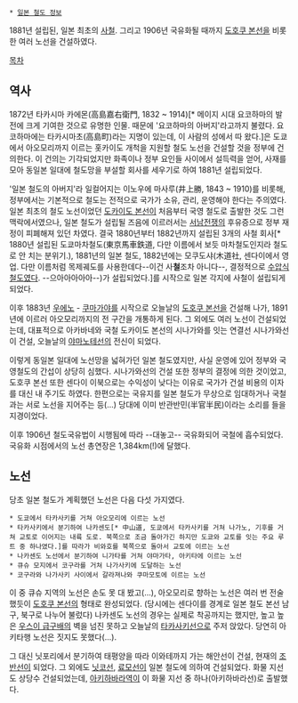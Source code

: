  * [[일본 철도 정보]]

{{{+1 日本鉄道}}}

1881년 설립된, 일본 최초의 [[사철]]. 그리고 1906년 국유화될 때까지 [[도호쿠 본선]]을 비롯한 여러 노선을 건설하였다. 

[[목차]]

== 역사 ==
1872년 타카시마 카에몬(高島嘉右衛門, 1832 ~ 1914)[* 메이지 시대 요코하마의 발전에 크게 기여한 것으로 유명한 인물. 때문에 '요코하마의 아버지'라고까지 불렸다. 요코하마에는 타카시마초(高島町)라는 지명이 있는데, 이 사람의 성에서 따 왔다.]은 도쿄에서 아오모리까지 이르는 홋카이도 개척을 지원할 철도 노선을 건설할 것을 정부에 건의한다. 이 건의는 기각되었지만 화족이나 정부 요인들 사이에서 설득력을 얻어, 사재를 모아 동일본 일대에 철도망을 부설할 회사를 세우기로 하여 1881년 설립되었다. 

'일본 철도의 아버지'라 일컬어지는 이노우에 마사루(井上勝, 1843 ~ 1910)를 비롯해, 정부에서는 기본적으로 철도는 전적으로 국가가 소유, 관리, 운영해야 한다는 주의였다. 일본 최초의 철도 노선이었던 [[도카이도 본선]]이 처음부터 국영 철도로 출발한 것도 그런 맥락에서였으나, 일본 철도가 설립될 즈음에 이르러서는 [[서남전쟁]]의 후유증으로 정부 재정이 피폐해져 있던 차였다. 결국 1880년부터 1882년까지 설립된 3개의 사철 회사[* 1880년 설립된 도쿄마차철도(東京馬車鉄道, 다만 이름에서 보듯 마차철도인지라 철도로 안 치는 분위기.), 1881년의 일본 철도, 1882년에는 모쿠도샤(木道社, 센다이에서 영업. 다만 이름처럼 목제궤도를 사용한데다--이건 사'''철'''조차 아니다--, 결정적으로 [[수압식 철도]]였다. --으아아아아아--)가 설립되었다.]를 시작으로 일본 각지에 사철이 설립되게 되었다.

이후 1883년 [[우에노역|우에노]] - [[쿠마가야역|쿠마가야]]를 시작으로 오늘날의 [[도호쿠 본선]]을 건설해 나가, 1891년에 이르러 아오모리까지의 전 구간을 개통하게 된다. 그 외에도 여러 노선이 건설되었는데, 대표적으로 아카바네와 국철 도카이도 본선의 시나가와를 잇는 연결선 시나가와선이 건설, 오늘날의 [[야마노테선]]의 전신이 되었다.

이렇게 동일본 일대에 노선망을 넓혀가던 일본 철도였지만, 사실 운영에 있어 정부와 국영철도의 간섭이 상당히 심했다. 시나가와선의 건설 또한 정부의 결정에 의한 것이었고, 도호쿠 본선 또한 센다이 이북으로는 수익성이 낮다는 이유로 국가가 건설 비용의 이자를 대신 내 주기도 하였다. 한편으로는 국유지를 일본 철도가 무상으로 임대하거나 국철과는 서로 노선을 지어주는 등(...) 당대에 이미 반관반민(半官半民)이라는 소리를 들을 지경이었다.

이후 1906년 철도국유법이 시행됨에 따라 --대놓고-- 국유화되어 국철에 흡수되었다. 국유화 시점에서의 노선 총연장은 1,384km(!)에 달했다.

== 노선 ==
당초 일본 철도가 계획했던 노선은 다음 다섯 가지였다. 

 * 도쿄에서 타카사키를 거쳐 아오모리에 이르는 노선
 * 타카사키에서 분기하여 나카센도[* 中山道, 도쿄에서 타카사키를 거쳐 나가노, 기후를 거쳐 교토로 이어지는 내륙 도로. 북쪽으로 조금 돌아가긴 하지만 도쿄와 교토를 잇는 주요 루트 중 하나였다.]를 따라가 비와호를 북쪽으로 돌아서 교토에 이르는 노선
 * 나카센도 노선에서 분기하여 니가타를 거쳐 야마가타, 아키타에 이르는 노선
 * 큐슈 모지에서 코구라를 거쳐 나가사키에 도달하는 노선
 * 코구라와 나가사키 사이에서 갈라져나와 쿠마모토에 이르는 노선

이 중 큐슈 지역의 노선은 손도 못 대 봤고(...), 아오모리로 향하는 노선은 여러 번 전술했듯이 [[도호쿠 본선]]의 형태로 완성되었다. (당시에는 센다이를 경계로 일본 철도 본선 남구, 북구로 나누어 불렀다) 나카센도 노선의 경우는 실제로 착공까지는 했지만, 높고 높은 [[우스이 급구배]]의 벽을 넘진 못하고 오늘날의 [[타카사키선]]으로 주저 앉았다. 당연히 아키타행 노선은 짓지도 못했다(...). 

그 대신 닛포리에서 분기하여 태평양을 따라 이와테까지 가는 해안선이 건설, 현재의 [[조반선]]이 되었다. 그 외에도 [[닛코선]], [[료모선]]이 일본 철도에 의하여 건설되었다. 화물 지선도 상당수 건설되었는데, [[아키하바라역]]이 이 화물 지선 중 하나(아키하바라선)로 출발했다.
